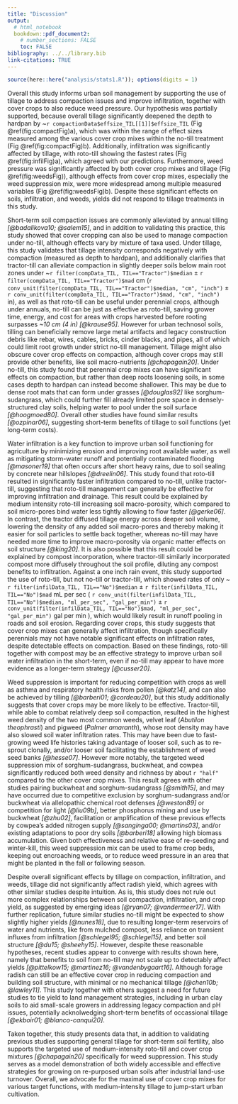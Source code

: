 ```yaml
---
title: "Discussion"
output: 
  # html_notebook
  bookdown::pdf_document2:
    # number_sections: FALSE
    toc: FALSE
bibliography: ../../library.bib
link-citations: TRUE
---
```



<!-- # Outline -->

<!-- - hypothesis -->
<!-- - tillage -->
<!-- - infiltration -->
<!-- - weeds -->
<!-- - yield -->
<!-- - conclusion -->


```r
source(here::here("analysis/stats1.R")); options(digits = 1)
```


Overall this study informs urban soil management by supporting the use of tillage to address compaction issues and improve infiltration, together with cover crops to also reduce weed pressure.
Our hypothesis was partially supported, because overall tillage significantly deepened the depth to hardpan by ~`r compactionData$effsize_TIL[[1]]$effsize_TIL` (Fig \@ref(fig:compactFig)a), which was within the range of effect sizes measured among the various cover crop mixes within the no-till treatment (Fig \@ref(fig:compactFig)b). 
Additionally, infiltration was significantly affected by tillage, with roto-till showing the fastest rates (Fig \@ref(fig:infilFig)a), which agreed with our predictions.
Furthermore, weed pressure was significantly affected by both cover crop mixes and tillage (Fig \@ref(fig:weedsFig)), although effects from cover crop mixes, especially the weed suppression mix, were more widespread among multiple measured variables (Fig \@ref(fig:weedsFig)b).
Despite these significant effects on soils, infiltration, and weeds, yields did not respond to tillage treatments in this study.


<!-- ## Compaction -->


Short-term soil compaction issues are commonly alleviated by annual tilling *[@badalikova10; @salem15]*, and in addition to validating this practice, this study showed that cover cropping can also be used to manage compaction under no-till, although effects vary by mixture of taxa used.
Under tillage, this study validates that tillage intensity corresponds negatively with compaction (measured as depth to hardpan), and additionally clarifies that tractor-till can alleviate compaction in slightly deeper soils below main root zones under 
~`r filter(compData_TIL, TIL=="Tractor")$median` ± 
`r filter(compData_TIL, TIL=="Tractor")$mad` cm 
(`r conv_unit(filter(compData_TIL, TIL=="Tractor")$median, "cm", "inch")` ± 
`r conv_unit(filter(compData_TIL, TIL=="Tractor")$mad, "cm", "inch")` in), 
as well as that roto-till can be useful under perennial crops, although under annuals, no-till can be just as effective as roto-till, saving grower time, energy, and cost for areas with crops harvested before rooting surpasses *~10 cm (4 in)* *[@krause95]*.
However for urban technosol soils, tilling can beneficially remove large metal artifacts and legacy construction debris like rebar, wires, cables, bricks, cinder blacks, and pipes, all of which could limit root growth under strict no-till management. 
Tillage might also obscure cover crop effects on compaction, although cover crops may still provide other benefits, like soil macro-nutrients *[@chapagain20]*.
Under no-till, this study found that perennial crop mixes can have significant effects on compaction, but rather than deep roots loosening soils, in some cases depth to hardpan can instead become shallower.
This may be due to dense root mats that can form under grasses *[@douglas92]* like sorghum-sudangrass, which could further fill already limited pore space in densely-structured clay soils, helping water to pool under the soil surface *[@hoogmoed80]*.
Overall other studies have found similar results *[@ozpinar06]*, suggesting short-term benefits of tillage to soil functions (yet long-term costs).


<!-- ## Infiltration -->


Water infiltration is a key function to improve urban soil functioning for agriculture by minimizing erosion and improving root available water, as well as mitigating storm-water runoff and potentially contaminated flooding *[@masoner19]* that often occurs after short heavy rains, due to soil sealing by concrete near hillslopes *[@dreelin06]*.
This study found that roto-till resulted in significantly faster infiltration compared to no-till, unlike tractor-till, suggesting that roto-till management can generally be effective for improving infiltration and drainage.
This result could be explained by medium intensity roto-till increasing soil macro-porosity, which compared to soil micro-pores bind water less tightly allowing to flow faster *[@gerke06]*.
In contrast, the tractor diffused tillage energy across deeper soil volume, lowering the density of any added soil macro-pores and thereby making it easier for soil particles to settle back together, whereas no-till may have needed more time to improve macro-porosity via organic matter effects on soil structure *[@king20]*.
It is also possible that this result could be explained by compost incorporation, where tractor-till similarly incorporated compost more diffusely throughout the soil profile, diluting any compost benefits to infiltration.
Against a one inch rain event, this study supported the use of roto-till, but not no-till or tractor-till, which showed rates of only 
~ `r filter(infilData_TIL, TIL=="No")$median` ±
`r filter(infilData_TIL, TIL=="No")$mad` mL per sec
(
`r conv_unit(filter(infilData_TIL, TIL=="No")$median, "ml_per_sec", "gal_per_min")` ±
`r conv_unit(filter(infilData_TIL, TIL=="No")$mad, "ml_per_sec", "gal_per_min")` gal per min
), 
which would likely result in runoff pooling in roads and soil erosion.
Regarding cover crops, this study suggests that cover crop mixes can generally affect infiltration, though specifically perennials may not have notable significant effects on infiltration rates, despite detectable effects on compaction.
Based on these findings, roto-till together with compost may be an effective strategy to improve urban soil water infiltration in the short-term, even if no-till may appear to have more evidence as a longer-term strategy *[@cusser20]*. 


<!-- ## Weed suppression -->


Weed suppression is important for reducing competition with crops as well as asthma and respiratory health risks from pollen *[@katz14]*, and can also be achieved by tilling *[@barberi01; @cordeau20]*, but this study additionally suggests that cover crops may be more likely to be effective.
Tractor-till, while able to combat relatively deep soil compaction, resulted in the highest weed density of the two most common weeds, velvet leaf (*Abutilon theophrasti*) and pigweed (*Palmer amaranth*), whose root density may have also slowed soil water infiltration rates.
This may have been due to fast-growing weed life histories taking advantage of looser soil, such as to re-sprout clonally, and/or looser soil facilitating the establishment of weed seed banks *[@hesse07]*.
However more notably, the targeted weed suppression mix of sorghum-sudangrass, buckwheat, and cowpea significantly reduced both weed density and richness by about `r "half"` compared to the other cover crop mixes. 
This result agrees with other studies pairing buckwheat and sorghum-sudangrass *[@smith15]*, and may have occurred due to competitive exclusion by sorghum-sudangrass and/or buckwheat via allelopathic chemical root defenses *[@weston89]* or competition for light *[@liu09b]*, better phosphorus mining and use by buckwheat *[@zhu02]*, facilitation or amplification of these previous effects by cowpea's added nitrogen supply *[@sanginga00; @martins03]*, and/or existing adaptations to poor dry soils *[@barberi18]* allowing high biomass accumulation.
Given both effectiveness and relative ease of re-seeding and winter-kill, this weed suppression mix can be used to frame crop beds, keeping out encroaching weeds, or to reduce weed pressure in an area that might be planted in the fall or following season. 


<!-- ## Yield -->


Despite overall significant effects by tillage on compaction, infiltration, and weeds, tillage did not significantly affect radish yield, which agrees with other similar studies despite intuition.
As is, this study does not rule out more complex relationships between soil compaction, infiltration, and crop yield, as suggested by emerging ideas *[@ryan07; @vandermeer17]*.
With further replication, future similar studies no-till might be expected to show slightly higher yields *[@nunes18]*, due to resulting longer-term reservoirs of water and nutrients, like from mulched compost, less reliance on transient influxes from infiltration *[@schlegel95; @schlegel15]*, and better soil structure *[@du15; @sheehy15]*. 
However, despite these reasonable hypotheses, recent studies appear to converge with results shown here, namely that benefits to soil from no-till may not scale up to detectably affect yields *[@pittelkow15; @martinez16; @vandenbygaart16]*. 
Although forage radish can still be an effective cover crop in reducing compaction and building soil structure, with minimal or no mechanical tillage *[@chen10b; @lawley11]*. 
This study together with others suggest a need for future studies to tie yield to land management strategies, including in urban clay soils to aid small-scale growers in addressing legacy compaction and pH issues, potentially acknolwedging short-term benefits of occassional tillage *[@ekboir01; @blanco-canqui20]*.


<!-- ## Conclusion -->


Taken together, this study presents data that, in addition to validating previous studies supporting general tillage for short-term soil fertility, also supports the targeted use of medium-intensity roto-till and cover crop mixtures *[@chapagain20]* specifically for weed suppression. 
This study serves as a model demonstration of both widely accessible and effective strategies for growing on re-purposed urban soils after industrial land-use turnover.
Overall, we advocate for the maximal use of cover crop mixes for various target functions, with medium-intensity tillage to jump-start urban cultivation.
